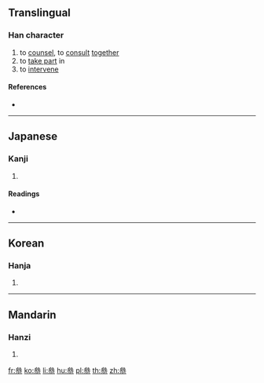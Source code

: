 ==Translingual==

===Han character===
{{Han char|rn=28|rad=厶|as=10|sn=12|four=|canj=IIIP|ids=⿱𠫯⺗}}

# to [[counsel]], to [[consult]] [[together]]
# to [[take part]] in
# to [[intervene]]

====References====
* {{Han ref|kx=0164.310|dkj=03100|dj=0374.020|hdz=10389.050|uh=53C5|ud=21445}}

----

==Japanese==

===Kanji===
{{ja-kanji|grade=|rs=厶10}}

# {{defn|lang=ja|sort=厶10}}

====Readings====
* {{ja-readings|on=[[さん]] (san)|kun=[[まいる]] (mairu)}}

----

==Korean==

===Hanja===
{{ko-hanja|hangeul=참|rv=cham|mr=ch'am}}

# {{defn|lang=ko|sort=厶10}}

----

==Mandarin==

===Hanzi===
{{cmn-hanzi|pin=[[cān]] ([[can1]]), [[càn]] ([[can4]]), [[cēn]] ([[cen1]])|wg=ts'an<sup>1</sup>, ts'an<sup>4</sup>, ts'en<sup>1</sup>}}

# {{defn|lang=cmn|sort=厶10}}

[[fr:叅]]
[[ko:叅]]
[[li:叅]]
[[hu:叅]]
[[pl:叅]]
[[th:叅]]
[[zh:叅]]